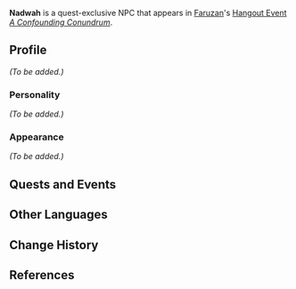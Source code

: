 {{Meta
<!-- Remove this template after adding the missing info -->
|missing_NPC_picture  = yes
|missing_NPC_profile  = yes
<!--
|missing_NPC_idle     = yes
|missing_NPC_dialogue = yes
-->
}}
{{Character Infobox
|type             = Quest NPC
|image            = NPC Nadwah.png
|realname         = <!-- Optional, if different from in-game name -->
|deceased         = <!-- Past (for deceased prior to events of the game) or free response -->
|region           = Sumeru
|location         = <!-- Where the character appears, if different from Region -->
|affiliation      = 
|title            = 

|ancestry         = <!-- Clan/family -->
|father           = 
|mother           = 
|spouse           = 
|sibling          = 
|child            = 
|relative         = 

|voiceEN          = [[imdb:nm6212511|Daisy Guevara]]<ref>Twitter: [https://twitter.com/DaisyG_VA/status/1631053306993754114 EN VA Self Announcement]</ref>
|voiceCN          = 
|voiceJP          = 
|dialoguereward   = 
}}
'''Nadwah''' is a quest-exclusive NPC that appears in [[Faruzan]]'s [[Hangout Event]] ''[[A Confounding Conundrum]]''.
<!--
==Location==
{{subst:#tag:gallery|
NPC Location {{subst:PAGENAME}}.png{{subst:!}}{{subst:PAGENAME}}'s location
NPC Location {{subst:PAGENAME}} Context.png{{subst:!}}Additional context
}}
-->
==Profile==
<!--Detailed story/lore information goes here.-->
''(To be added.)''

===Personality===
''(To be added.)''

===Appearance===
<!--Keep appearance section short and concise. Limit to 2 paragraphs with 3-4 sentences each.-->
''(To be added.)''

==Quests and Events==
{{Quests and Events}}
<!--
==Idle Quotes==
{{Dialogue start}}
: {{DIcon|Idle}} {{Tx}}
:: {{A|VO {{subst:PAGENAME}} 01.ogg}} "{{Tx}}"
{{Dialogue end}}

==Dialogue==
{{Dialogue start}}
:'''{{subst:PAGENAME}}:''' 
:{{DIcon}}
{{Dialogue end}}
<!--
==Event Dialogue==
===Event Name===
{{Dialogue start}}
:'''{{subst:PAGENAME}}:'''
{{Dialogue end}}

==Trivia==
* 
-->
==Other Languages==
{{Other Languages
|default_hidden = 1
|en      = Nadwah
|zhs     = 娜德瓦
|zhs_rm  = Nàdéwǎ
|zht     = 娜德瓦
|zht_rm  = Nàdéwǎ
|ja      = ナーダワ
|ja_rm   = Naadawa
|ko      = 나드와
|es      = Nadwah
|fr      = Nadwah
|ru      = Надвах
|th      = Nadwah
|vi      = Nadwah
|de      = Nadwah
|id      = Nadwah
|pt      = Nadwah
|tr      = Nadwah
|it      = Nadwah
}}

==Change History==
{{Change History|3.5}}

==References==
{{Reflist}}